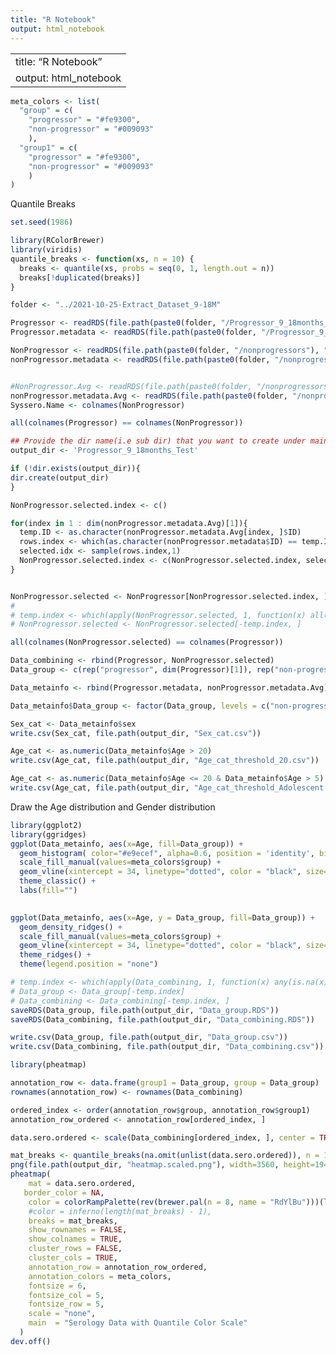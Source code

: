 ```yaml
---
title: "R Notebook"
output: html_notebook
---
```


---
title: "R Notebook"
output: html_notebook
---

```r
meta_colors <- list(
  "group" = c(
    "progressor" = "#fe9300",
    "non-progressor" = "#009093"
    ),
  "group1" = c(
    "progressor" = "#fe9300",
    "non-progressor" = "#009093"
    )
)
```


Quantile Breaks
```r
set.seed(1986)

library(RColorBrewer)
library(viridis)
quantile_breaks <- function(xs, n = 10) {
  breaks <- quantile(xs, probs = seq(0, 1, length.out = n))
  breaks[!duplicated(breaks)]
}

```

```r
folder <- "../2021-10-25-Extract_Dataset_9-18M"

Progressor <- readRDS(file.path(paste0(folder, "/Progressor_9_18months_v2"), "logscale.TB.Progressor.RDS"))
Progressor.metadata <- readRDS(file.path(paste0(folder, "/Progressor_9_18months_v2"), "meta.data.Progressor.RDS"))

NonProgressor <- readRDS(file.path(paste0(folder, "/nonprogressors"), "nonprogressor.Data.RDS"))
nonProgressor.metadata <- readRDS(file.path(paste0(folder, "/nonprogressors"), "nonprogressor.meta.RDS"))


#NonProgressor.Avg <- readRDS(file.path(paste0(folder, "/nonprogressors"), "nonprogressor.Avg.RDS"))
nonProgressor.metadata.Avg <- readRDS(file.path(paste0(folder, "/nonprogressors"), "nonprogressor.meta.Avg.RDS"))
Syssero.Name <- colnames(NonProgressor)

all(colnames(Progressor) == colnames(NonProgressor))
```


```r
## Provide the dir name(i.e sub dir) that you want to create under main dir:
output_dir <- 'Progressor_9_18months_Test'

if (!dir.exists(output_dir)){
dir.create(output_dir)
}
```

```r
NonProgressor.selected.index <- c()

for(index in 1 : dim(nonProgressor.metadata.Avg)[1]){
  temp.ID <- as.character(nonProgressor.metadata.Avg[index, ]$ID)
  rows.index <- which(as.character(nonProgressor.metadata$ID) == temp.ID)
  selected.idx <- sample(rows.index,1)
  NonProgressor.selected.index <- c(NonProgressor.selected.index, selected.idx)
}


NonProgressor.selected <- NonProgressor[NonProgressor.selected.index, ]
# 
# temp.index <- which(apply(NonProgressor.selected, 1, function(x) all(is.na(x))))
# NonProgressor.selected <- NonProgressor.selected[-temp.index, ]
```

```r
all(colnames(NonProgressor.selected) == colnames(Progressor))

Data_combining <- rbind(Progressor, NonProgressor.selected)
Data_group <- c(rep("progressor", dim(Progressor)[1]), rep("non-progressor", dim(NonProgressor.selected)[1]))

Data_metainfo <- rbind(Progressor.metadata, nonProgressor.metadata.Avg)

Data_metainfo$Data_group <- factor(Data_group, levels = c("non-progressor", "progressor"))
```
```r
Sex_cat <- Data_metainfo$sex
write.csv(Sex_cat, file.path(output_dir, "Sex_cat.csv"))

Age_cat <- as.numeric(Data_metainfo$Age > 20)
write.csv(Age_cat, file.path(output_dir, "Age_cat_threshold_20.csv"))

Age_cat <- as.numeric(Data_metainfo$Age <= 20 & Data_metainfo$Age > 5)
write.csv(Age_cat, file.path(output_dir, "Age_cat_threshold_Adolescent.csv"))
```


Draw the Age distribution and Gender distribution
```r
library(ggplot2)
library(ggridges)
ggplot(Data_metainfo, aes(x=Age, fill=Data_group)) +
  geom_histogram( color="#e9ecef", alpha=0.6, position = 'identity', binwidth = 2) +
  scale_fill_manual(values=meta_colors$group) +
  geom_vline(xintercept = 34, linetype="dotted", color = "black", size=1.5) +
  theme_classic() +
  labs(fill="") 
  

ggplot(Data_metainfo, aes(x=Age, y = Data_group, fill=Data_group)) +
  geom_density_ridges() +
  scale_fill_manual(values=meta_colors$group) +
  geom_vline(xintercept = 34, linetype="dotted", color = "black", size=1.5) +
  theme_ridges() + 
  theme(legend.position = "none")
```

```r
# temp.index <- which(apply(Data_combining, 1, function(x) any(is.na(x))))
# Data_group <- Data_group[-temp.index]
# Data_combining <- Data_combining[-temp.index, ]
saveRDS(Data_group, file.path(output_dir, "Data_group.RDS"))
saveRDS(Data_combining, file.path(output_dir, "Data_combining.RDS"))

write.csv(Data_group, file.path(output_dir, "Data_group.csv"))
write.csv(Data_combining, file.path(output_dir, "Data_combining.csv"))
```


```r
library(pheatmap)

annotation_row <- data.frame(group1 = Data_group, group = Data_group)
rownames(annotation_row) <- rownames(Data_combining)

ordered_index <- order(annotation_row$group, annotation_row$group1)
annotation_row_ordered <- annotation_row[ordered_index, ]

data.sero.ordered <- scale(Data_combining[ordered_index, ], center = TRUE, scale = TRUE)

mat_breaks <- quantile_breaks(na.omit(unlist(data.sero.ordered)), n = 100)
png(file.path(output_dir, "heatmap.scaled.png"), width=3560, height=1940, res = 300)
pheatmap(
    mat = data.sero.ordered,
   border_color = NA,
    color = colorRampPalette(rev(brewer.pal(n = 8, name = "RdYlBu")))(length(mat_breaks) - 1),
    #color = inferno(length(mat_breaks) - 1),
    breaks = mat_breaks,
    show_rownames = FALSE,
    show_colnames = TRUE,
    cluster_rows = FALSE,
    cluster_cols = TRUE,
    annotation_row = annotation_row_ordered,
    annotation_colors = meta_colors,
    fontsize = 6,
    fontsize_col = 5,
    fontsize_row = 5,
    scale = "none",
    main  = "Serology Data with Quantile Color Scale"
  )
dev.off()

```
